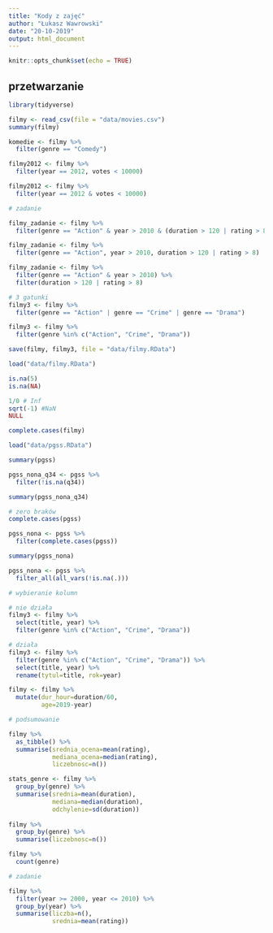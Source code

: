 ```yaml
---
title: "Kody z zajęć"
author: "Łukasz Wawrowski"
date: "20-10-2019"
output: html_document
---
```


```r
knitr::opts_chunk$set(echo = TRUE)
```

## przetwarzanie

```r
library(tidyverse)

filmy <- read_csv(file = "data/movies.csv")
summary(filmy)

komedie <- filmy %>%
  filter(genre == "Comedy")

filmy2012 <- filmy %>% 
  filter(year == 2012, votes < 10000)

filmy2012 <- filmy %>% 
  filter(year == 2012 & votes < 10000)

# zadanie

filmy_zadanie <- filmy %>%
  filter(genre == "Action" & year > 2010 & (duration > 120 | rating > 8))

filmy_zadanie <- filmy %>%
  filter(genre == "Action", year > 2010, duration > 120 | rating > 8)

filmy_zadanie <- filmy %>%
  filter(genre == "Action" & year > 2010) %>% 
  filter(duration > 120 | rating > 8)

# 3 gatunki
filmy3 <- filmy %>% 
  filter(genre == "Action" | genre == "Crime" | genre == "Drama")

filmy3 <- filmy %>%
  filter(genre %in% c("Action", "Crime", "Drama"))

save(filmy, filmy3, file = "data/filmy.RData")

load("data/filmy.RData")

is.na(5)
is.na(NA)

1/0 # Inf
sqrt(-1) #NaN
NULL

complete.cases(filmy)

load("data/pgss.RData")

summary(pgss)

pgss_nona_q34 <- pgss %>% 
  filter(!is.na(q34))

summary(pgss_nona_q34)

# zero braków
complete.cases(pgss)

pgss_nona <- pgss %>% 
  filter(complete.cases(pgss))

summary(pgss_nona)

pgss_nona <- pgss %>%
  filter_all(all_vars(!is.na(.)))

# wybieranie kolumn

# nie działa
filmy3 <- filmy %>%
  select(title, year) %>%
  filter(genre %in% c("Action", "Crime", "Drama"))

# działa
filmy3 <- filmy %>%
  filter(genre %in% c("Action", "Crime", "Drama")) %>% 
  select(title, year) %>%
  rename(tytul=title, rok=year)

filmy <- filmy %>%
  mutate(dur_hour=duration/60,
         age=2019-year)

# podsumowanie

filmy %>% 
  as_tibble() %>%
  summarise(srednia_ocena=mean(rating),
            mediana_ocena=median(rating),
            liczebnosc=n())

stats_genre <- filmy %>% 
  group_by(genre) %>%
  summarise(srednia=mean(duration),
            mediana=median(duration),
            odchylenie=sd(duration))
  
filmy %>%
  group_by(genre) %>%
  summarise(liczebnosc=n())

filmy %>%
  count(genre)

# zadanie

filmy %>% 
  filter(year >= 2000, year <= 2010) %>%
  group_by(year) %>%
  summarise(liczba=n(),
            srednia=mean(rating))

```

